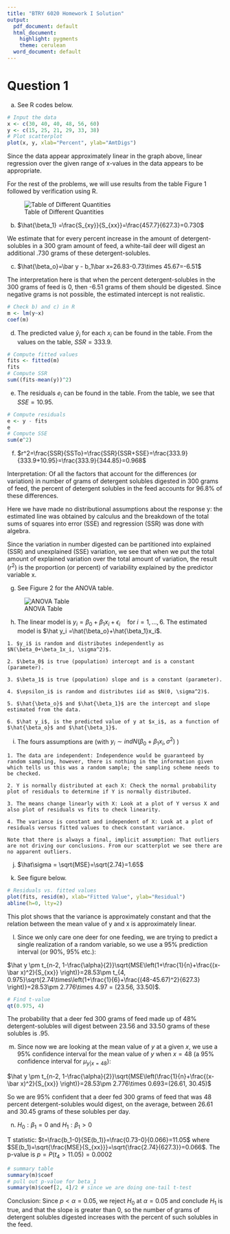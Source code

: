 ---
title: "BTRY 6020 Homework I Solution"
output:
  pdf_document: default
  html_document:
    highlight: pygments
    theme: cerulean
  word_document: default
---

# Question 1

  a) See R codes below.
```{r, eval=TRUE, fig.width = 5, fig.height = 4}
# Input the data
x <- c(30, 40, 40, 48, 56, 60)
y <- c(15, 25, 21, 29, 33, 38)
# Plot scatterplot
plot(x, y, xlab="Percent", ylab="AmtDigs")
```

Since the data appear approximately linear in the graph above, linear regression over the given range of x-values in the data appears to be appropriate.

For the rest of the problems, we will use results from the table Figure 1 followed by verification using R.

![Table of Different Quantities](table1.png)

  b) $\hat{\beta_1} =\frac{S_{xy}}{S_{xx}}=\frac{457.7}{627.3}=0.730$

We estimate that for every percent increase in the amount of detergent-solubles in a 300 gram amount of feed, a white-tail deer will digest an additional .730 grams of these detergent-solubles.


  c) $\hat{\beta_o}=\bar y - b_1\bar x=26.83-0.73\times 45.67=-6.51$

The interpretation here is that when the percent detergent-solubles in the 300 grams of feed is 0, then -6.51 grams of them should be digested. Since negative grams is not possible, the estimated intercept is not realistic. 

```{r}
# Check b) and c) in R
m <- lm(y~x)
coef(m)
```

  d) The predicted value $\hat y_i$ for each $x_i$ can be found in the table. From the values on the table, $SSR=333.9$.

```{r}
# Compute fitted values
fits <- fitted(m)
fits
# Compute SSR
sum((fits-mean(y))^2)
```

  e) The residuals $e_i$ can be found in the table. From the table, we see that $SSE = 10.95.$

```{r}
# Compute residuals
e <- y - fits
e
# Compute SSE
sum(e^2)
```

  f) $r^2=\frac{SSR}{SSTo}=\frac{SSR}{SSR+SSE}=\frac{333.9}{333.9+10.95}=\frac{333.9}{344.85}=0.968$

Interpretation: Of all the factors that account for the differences (or variation) in number of grams of detergent solubles digested in 300 grams of feed, the percent of detergent solubles in the feed accounts for 96.8% of these differences.

Here we have made no distributional assumptions about the response y: the estimated line was obtained by calculus and the  breakdown of the total sums of squares into error (SSE) and regression (SSR) was done with algebra.

Since the variation in number digested can be partitioned into explained (SSR) and unexplained (SSE) variation, we see that when we put the total amount of explained variation over the total amount of variation, the result ($r^2$) is the proportion (or percent) of variability explained by the predictor variable x.

  g) See Figure 2 for the ANOVA table.

![ANOVA Table](table2.png)

  h) The linear model is $y_i=\beta_0 +\beta_1x_i + \epsilon_i\quad\text{for }i = 1, \ldots, 6$. The estimated model is $\hat y_i =\hat{\beta_o}+\hat{\beta_1}x_i$.

    1. $y_i$ is random and distributes independently as $N(\beta_0+\beta_1x_i, \sigma^2)$. 
    
    2. $\beta_0$ is true (population) intercept and is a constant (parameter).
    
    3. $\beta_1$ is true (population) slope and is a constant (parameter).
    
    4. $\epsilon_i$ is random and distributes iid as $N(0, \sigma^2)$.
    
    5. $\hat{\beta_o}$ and $\hat{\beta_1}$ are the intercept and slope estimated from the data.
    
    6. $\hat y_i$, is the predicted value of y at $x_i$, as a function of $\hat{\beta_o}$ and $\hat{\beta_1}$.

  i) The fours assumptions are (with $y_i \sim ind N(\beta_0+\beta_1x_i, \sigma^2)$ )

    1. The data are independent: Independence would be guaranteed by random sampling, however, there is nothing in the information given which tells us this was a random sample; the sampling scheme needs to be checked.
    
    2. Y is normally distributed at each X: Check the normal probability plot of residuals to determine if Y is normally distributed.
    
    3. The means change linearly with X: Look at a plot of Y versus X and also plot of residuals vs fits to check linearity.
    
    4. The variance is constant and independent of X: Look at a plot of residuals versus fitted values to check constant variance.
    
    Note that there is always a final, implicit assumption: That outliers are not driving our conclusions. From our scatterplot we see there are no apparent outliers.

  j) $\hat\sigma = \sqrt{MSE}=\sqrt{2.74}=1.65$
  
  k) See figure below.
```{r, fig.width = 5, fig.height = 4}
# Residuals vs. fitted values 
plot(fits, resid(m), xlab="Fitted Value", ylab="Residual")
abline(h=0, lty=2)
```

This plot shows that the variance is approximately constant and that the relation between the mean value of y and x is approximately linear.

  l) Since we only care one deer for one feeding, we are trying to predict a single realization of a random variable, so we use a 95% prediction interval (or 90%, 95% etc.):
  
  $\hat y \pm t_{n-2, 1-\frac{\alpha}{2}}\sqrt{MSE\left(1+\frac{1}{n}+\frac{(x-\bar x)^2}{S_{xx}}  \right)}=28.53\pm t_{4, 0.975}\sqrt{2.74\times\left(1+\frac{1}{6}+\frac{(48-45.67)^2}{627.3}  \right)}=28.53\pm 2.776\times 4.97 = (23.56, 33.50)$.

```{r}
# Find t-value
qt(0.975, 4)
```

The probability that a deer fed 300 grams of feed made up of 48% detergent-solubles will digest between 23.56 and 33.50 grams of these solubles is .95.

  m) Since now we are looking at the mean value of $y$ at a given $x$, we use a 95% confidence interval for the mean value of $y$ when $x=48$ (a 95% confidence interval for $\mu_{y|x=48}$):
  
  $\hat y \pm t_{n-2, 1-\frac{\alpha}{2}}\sqrt{MSE\left(\frac{1}{n}+\frac{(x-\bar x)^2}{S_{xx}}  \right)}=28.53\pm 2.776\times 0.693=(26.61, 30.45)$

So we are 95% confident that a deer fed 300 grams of feed that was 48 percent detergent-solubles would digest, on the average, between 26.61 and 30.45 grams of these solubles per day.

  n) $H_0: \beta_1=0$ and $H_1: \beta_1>0$
  
  T statistic: $t=\frac{b_1-0}{SE(b_1)}=\frac{0.73-0}{0.066}=11.05$ where $SE(b_1)=\sqrt{\frac{MSE}{S_{xx}}}=\sqrt{\frac{2.74}{627.3}}=0.066$. The p-value is $p=P(t_4>11.05)=0.0002$

```{r}
# summary table
summary(m)$coef
# pull out p-value for beta_1
summary(m)$coef[2, 4]/2 # since we are doing one-tail t-test
```

Conclusion: Since $p<\alpha=0.05$, we reject $H_0$ at $\alpha=0.05$ and conclude $H_1$ is true, and that the slope is greater than 0, so the number of grams of detergent solubles digested increases with the percent of such solubles in the feed.



